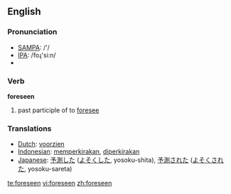 ==English==

=== Pronunciation ===
*[[w:SAMPA|SAMPA]]: /'/
*[[w:IPA|IPA]]: /foɻ'si:n/
*{{audio|en-us-foreseen.ogg|Audio (US)}}

=== Verb ===

'''foreseen'''

# past participle of to [[foresee]]

=== Translations ===
*[[Dutch]]: [[voorzien]]
*[[Indonesian]]: [[kira|memperkirakan]], [[kira|diperkirakan]]
*[[Japanese]]: [[予測]]した ([[よそく]]した, yosoku-shita), [[予測]]された ([[よそく]]された, yosoku-sareta)

[[te:foreseen]]
[[vi:foreseen]]
[[zh:foreseen]]